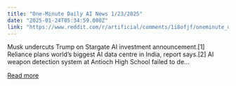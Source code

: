 ```yaml
---
title: "One-Minute Daily AI News 1/23/2025"
date: "2025-01-24T05:34:59.000Z"
link: "https://www.reddit.com/r/artificial/comments/1i8ofjf/oneminute_daily_ai_news_1232025/"
---
```


Musk undercuts Trump on Stargate AI investment announcement.[1]
 Reliance plans world’s biggest AI data centre in India, report says.[2]
 AI weapon detection system at Antioch High School failed to de...

[Read more](https://www.reddit.com/r/artificial/comments/1i8ofjf/oneminute_daily_ai_news_1232025/)
